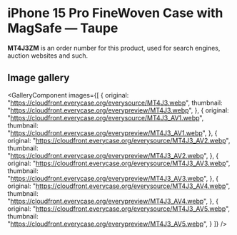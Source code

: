 
# iPhone 15 Pro FineWoven Case with MagSafe — Taupe

<Callout type='info' emoji='👉🏻'>**MT4J3ZM** is an order number for this product, used for search engines, auction websites and such.</Callout>

## Image gallery

<GalleryComponent
    images={[
      {
        original: "https://cloudfront.everycase.org/everysource/MT4J3.webp",
        thumbnail: "https://cloudfront.everycase.org/everypreview/MT4J3.webp",
      },
      {
        original: "https://cloudfront.everycase.org/everysource/MT4J3_AV1.webp",
        thumbnail: "https://cloudfront.everycase.org/everypreview/MT4J3_AV1.webp",
      },
      {
        original: "https://cloudfront.everycase.org/everysource/MT4J3_AV2.webp",
        thumbnail: "https://cloudfront.everycase.org/everypreview/MT4J3_AV2.webp",
      },
      {
        original: "https://cloudfront.everycase.org/everysource/MT4J3_AV3.webp",
        thumbnail: "https://cloudfront.everycase.org/everypreview/MT4J3_AV3.webp",
      },
      {
        original: "https://cloudfront.everycase.org/everysource/MT4J3_AV4.webp",
        thumbnail: "https://cloudfront.everycase.org/everypreview/MT4J3_AV4.webp",
      },
      {
        original: "https://cloudfront.everycase.org/everysource/MT4J3_AV5.webp",
        thumbnail: "https://cloudfront.everycase.org/everypreview/MT4J3_AV5.webp",
      }
    ]}
  />
